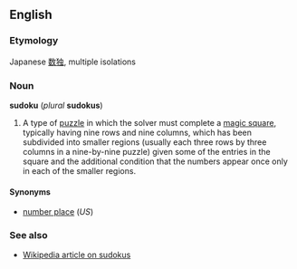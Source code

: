 ==English==
===Etymology===
Japanese [[数独]], multiple isolations

===Noun===
'''sudoku''' (''plural'' '''sudokus''')

#A type of [[puzzle]] in which the solver must complete a [[magic square]], typically having nine rows and nine columns, which has been subdivided into smaller regions (usually each three rows by three columns in a nine-by-nine puzzle) given some of the entries in the square and the additional condition that the numbers appear once only in each of the smaller regions.

====Synonyms====
*[[number place]] (''US'')

===See also===
*[[w:sudoku|Wikipedia article on sudokus]]